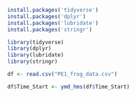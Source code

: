 ```r
install.packages('tidyverse')
install.packages('dplyr')
install.packages('lubridate')
install.packages('stringr')
```

```r
library(tidyverse)
library(dplyr)
library(lubridate)
library(stringr)
```

```r
df <- read.csv("PE1_frog_data.csv")
```

```r
df$Time_Start <- ymd_hms(df$Time_Start)
```


